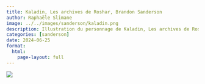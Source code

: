 ```yaml
---
title: Kaladin, Les archives de Roshar, Brandon Sanderson
author: Raphaële Slimane
image: ../../images/sanderson/kaladin.png
description: Illustration du personnage de Kaladin, Les archives de Roshar, Brandon Sanderson
categories: [sanderson]
date: 2024-06-25
format:
  html:
    page-layout: full
---
```


![](../../images/sanderson/kaladin.png)

